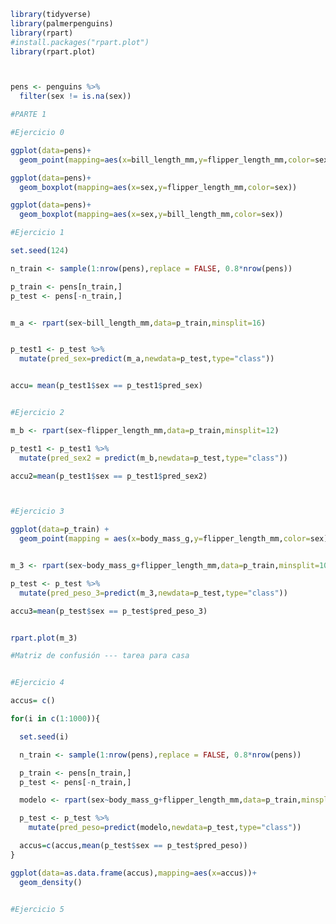 ```r

library(tidyverse)
library(palmerpenguins)
library(rpart)
#install.packages("rpart.plot")
library(rpart.plot)



pens <- penguins %>%
  filter(sex != is.na(sex))

#PARTE 1

#Ejercicio 0

ggplot(data=pens)+
  geom_point(mapping=aes(x=bill_length_mm,y=flipper_length_mm,color=sex))

ggplot(data=pens)+
  geom_boxplot(mapping=aes(x=sex,y=flipper_length_mm,color=sex))

ggplot(data=pens)+
  geom_boxplot(mapping=aes(x=sex,y=bill_length_mm,color=sex))

#Ejercicio 1

set.seed(124)

n_train <- sample(1:nrow(pens),replace = FALSE, 0.8*nrow(pens))

p_train <- pens[n_train,]
p_test <- pens[-n_train,]


m_a <- rpart(sex~bill_length_mm,data=p_train,minsplit=16)


p_test1 <- p_test %>%
  mutate(pred_sex=predict(m_a,newdata=p_test,type="class"))


accu= mean(p_test1$sex == p_test1$pred_sex)


#Ejercicio 2

m_b <- rpart(sex~flipper_length_mm,data=p_train,minsplit=12)

p_test1 <- p_test1 %>%
  mutate(pred_sex2 = predict(m_b,newdata=p_test,type="class"))

accu2=mean(p_test1$sex == p_test1$pred_sex2)



#Ejercicio 3

ggplot(data=p_train) +
  geom_point(mapping = aes(x=body_mass_g,y=flipper_length_mm,color=sex))


m_3 <- rpart(sex~body_mass_g+flipper_length_mm,data=p_train,minsplit=10)

p_test <- p_test %>%
  mutate(pred_peso_3=predict(m_3,newdata=p_test,type="class"))

accu3=mean(p_test$sex == p_test$pred_peso_3)


rpart.plot(m_3)

#Matriz de confusión --- tarea para casa


#Ejercicio 4

accus= c()

for(i in c(1:1000)){

  set.seed(i)

  n_train <- sample(1:nrow(pens),replace = FALSE, 0.8*nrow(pens))

  p_train <- pens[n_train,]
  p_test <- pens[-n_train,]

  modelo <- rpart(sex~body_mass_g+flipper_length_mm,data=p_train,minsplit=10)

  p_test <- p_test %>%
    mutate(pred_peso=predict(modelo,newdata=p_test,type="class"))

  accus=c(accus,mean(p_test$sex == p_test$pred_peso))
}

ggplot(data=as.data.frame(accus),mapping=aes(x=accus))+
  geom_density()


#Ejercicio 5

```

